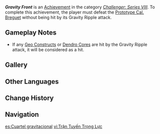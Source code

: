 {{Achievement Infobox
|id           = 82182
|order id     = 2181
|category     = Challenger: Series VIII
|description  = Defeat an [[Experimental Field Generator]] without being hit by a "Gravity Ripple."
|requirements = 
|primogems    = 5
|tracking     = 
|topic        = Prototype Cal. Breguet
|hidden       = 
}}
'''''Gravity Front''''' is an [[Achievement]] in the category ''[[Challenger: Series VIII]]''. To complete this achievement, the player must defeat the [[Prototype Cal. Breguet]] without being hit by its Gravity Ripple attack.

==Gameplay Notes==
* If any [[Geo Construct]]s or [[Dendro Core]]s are hit by the Gravity Ripple attack, it will be considered as a hit.

==Gallery==
{{Preview
|size=300px
|file=Prototype Cal. Breguet Enhanced Attack 1
|caption=Gravity Ripple attack
}}
<!--
==Trivia==

==Video Guides==
{{EVT
|video1   = 
|caption1 = 
}}-->

==Other Languages==
{{Other Languages
|en      = Gravity Front
|zhs     = 重力阵线
|zhs_rm  = Zhònglì Zhènxiàn
|zht     = 重力陣線
|zht_rm  = Zhònglì Zhènxiàn
|zh_tl   = Gravity Front
|ja      = 重力前線
|ja_rm   = Juuryoku Zensen
|ja_tl   = Gravity Front
|ko      = 중력전선
|ko_tl   = Gravity Front
|es      = Cuartel gravitacional
|es_tl   = Gravitational Quarters
|fr      = Front gravitationnel
|fr_tl   = Gravity Front
|ru      = Гравитационный предел
|ru_tl   = Gravity Limit
|th      = แนวหน้าแรงโน้มถ่วง
|th_rm   = 
|th_tl   = 
|vi      = Trận Tuyến Trọng Lực
|vi_tl   = 
|de      = Die Schwerkraftfront
|de_tl   = The Gravity Front
|id      = Barisan Depan Gravitasi
|id_tl   = Gravity Front Row
|pt      = Fronte de Gravidade
|pt_tl   = 
|tr      = Yer Çekimi Başlangıcı
|tr_tl   = Gravity Start
|it      = Fronte gravitazionale
|it_tl   = 
}}

==Change History==
{{Change History|4.1}}
<!--
==References==
{{Reflist}}
-->
==Navigation==
{{Achievement Navbox}}

[[es:Cuartel gravitacional]]
[[vi:Trận Tuyến Trọng Lực]]